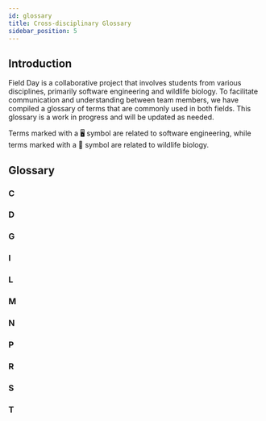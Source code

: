 ```yaml
---
id: glossary
title: Cross-disciplinary Glossary
sidebar_position: 5
---
```



## Introduction

Field Day is a collaborative project that involves students from various disciplines, primarily software engineering and wildlife biology. To facilitate communication and understanding between team members, we have compiled a glossary of terms that are commonly used in both fields. This glossary is a work in progress and will be updated as needed.

Terms marked with a 🖥️ symbol are related to software engineering, while terms marked with a 🐾 symbol are related to wildlife biology.

## Glossary

### C

<GlossaryEntry term="Capture Mark Recapture (CMR) 🐾" definition="A method used in wildlife biology to estimate an animal population's size. It involves capturing animals, marking them, releasing them, and then recapturing them to see how many marked animals are found." field="biology" />

### D

<GlossaryEntry term="Docusaurus 🖥️" definition="Docusaurus is a project for building, deploying, and maintaining open source project websites easily. It is used to build the Field Day documentation site." field="software" />

### G

<GlossaryEntry term="Genus 🐾" definition="A rank in the biological classification system (taxonomy) that is above species and below family. It groups together species that are structurally similar or common in some way." field="biology" />

<GlossaryEntry term="GitHub 🖥️" definition="GitHub is a platform for version control and collaboration. It allows multiple people to work on projects at the same time, track changes, and manage different versions of the project. To report issues or request features for Field Day, you will need a GitHub account." field="software" />

<GlossaryEntry term="Google Firebase 🖥️" definition="Google Firebase is a platform developed by Google for creating mobile and web applications. It provides a variety of tools and services to help developers build high-quality apps." field="software" />

<GlossaryEntry term="Google Firestore 🖥️" definition="Google Firestore is a flexible, scalable database for mobile, web, and server development from Firebase and Google Cloud Platform. It is used to store and sync data for client- and server-side development." field="software" />

### I

<GlossaryEntry term="Issue 🖥️" definition="An issue is a way to track enhancements, tasks, or bugs for your projects. They can be created and managed on GitHub." field="software" />

### L

<GlossaryEntry term="Lunr.js 🖥️" definition="Lunr.js is a small, full-text search library for use in the browser. It is used in the Field Day project to provide search functionality." field="software" />

### M

<GlossaryEntry term="Markdown 🖥️" definition="Markdown is a lightweight markup language with plain text formatting syntax. It is often used to format readme files, for writing messages in online discussion forums, and to create rich text using a plain text editor." field="software" />

### N

<GlossaryEntry term="Node.js 🖥️" definition="Node.js is a JavaScript runtime built on Chrome's V8 JavaScript engine. It allows you to run JavaScript on the server side." field="software" />

<GlossaryEntry term="npm 🖥️" definition="npm is the package manager for Node.js. It allows you to install and manage dependencies for your project." field="software" />

### P

<GlossaryEntry term="Progressive Web App (PWA) 🖥️" definition="A Progressive Web App (PWA) is a type of application software delivered through the web, built using common web technologies including HTML, CSS, and JavaScript. It is intended to work on any platform that uses a standards-compliant browser." field="software" />

<GlossaryEntry term="Pull Request 🖥️" definition="A pull request is a method of submitting contributions to a project. It is a request to merge code changes into the main project repository." field="software" />

### R

<GlossaryEntry term="React 🖥️" definition="React is a JavaScript library for building user interfaces. It is maintained by Facebook and a community of individual developers and companies." field="software" />

<GlossaryEntry term="Repository 🖥️" definition="A repository is a central location in which data is stored and managed. In GitHub, a repository is used to organize a single project." field="software" />

### S

<GlossaryEntry term="Species 🐾" definition="The basic unit of biological classification, a species is a group of organisms that can reproduce and have fertile offspring." field="biology" />

### T

<GlossaryEntry term="Taxonomy 🐾" definition="The science of classification of organisms. It involves naming, describing, and classifying organisms into groups based on shared characteristics." field="biology" />

<GlossaryEntry term="Toe-clip Code 🐾" definition="A method used in wildlife biology to uniquely mark small animals by clipping their toes in a specific pattern. This method helps in identifying individual animals during recapture." field="biology" />